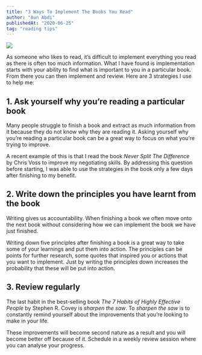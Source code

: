 ```yaml
---
title: "3 Ways To Implement The Books You Read"
author: "Aun Abdi"
publishedAt: "2020-06-25"
tag: "reading tips"
---
```


![](/images/blog/3-way-to-implement.jpg)

As someone who likes to read, it’s difficult to implement everything you read as there is often too much information. What I have found is implementation starts with your ability to find what is important to you in a particular book. From there you can then implement and review. Here are 3 strategies I use to help me:

## 1. Ask yourself why you’re reading a particular book

Many people struggle to finish a book and extract as much information from it because they do not know why they are reading it. Asking yourself why you’re reading a particular book can be a great way to focus on what you’re trying to improve.

A recent example of this is that I read the book *Never Split The Difference* by Chris Voss to improve my negotiating skills. By addressing this question before starting, I was able to use the strategies in the book only a few days after finishing to my benefit.

## 2. Write down the principles you have learnt from the book

Writing gives us accountability. When finishing a book we often move onto the next book without considering how we can implement the book we have just finished.

Writing down five principles after finishing a book is a great way to take some of your learnings and put them into action. The principles can be points for further research, some quotes that inspired you or actions that you want to implement. Just by writing the principles down increases the probability that these will be put into action.

## 3. Review regularly

The last habit in the best-selling book *The 7 Habits of Highly Effective People* by Stephen R. Covey is *sharpen the saw*. To *sharpen the saw* is to constantly remind yourself about the improvements that you’re looking to make in your life.

These improvements will become second nature as a result and you will become better off because of it. Schedule in a weekly review session where you can analyse your progress.
